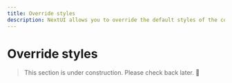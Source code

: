 ```yaml
---
title: Override styles
description: NextUI allows you to override the default styles of the components in several ways.
---
```


# Override styles


<Blockquote
 color="warning"
>
  This section is under construction. Please check back later. 🚧
</Blockquote>